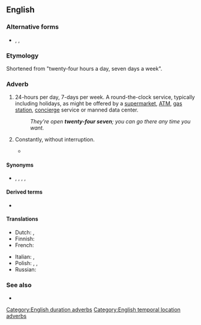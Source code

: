 {{also|twenty-four/seven}}
==English==

===Alternative forms===
* {{l|en|24/7}}, {{l|en|24-7}}, {{l|en|twenty-four/seven}}

===Etymology===
Shortened from "twenty-four hours a day, seven days a week".

===Adverb===
{{en-adv}}

# 24-hours per day, 7-days per week. A round-the-clock service, typically including holidays, as might be offered by a [[supermarket]], [[ATM]], [[gas station]], [[concierge]] service or manned data center.
#: ''They're open '''twenty-four seven'''; you can go there any time you want.''
# {{lb|en|colloquial}} Constantly, without interruption.
#* {{quote-song|year=2000|title=[[w:Stan (song)|Stan]]|composer=[[w:Eminem|Eminem]]|album=[[w:The Marshall Mathers LP|The Marshall Mathers LP]]|passage=My girlfriend's jealous 'cause I talk about you '''twenty-four seven'''}}

====Synonyms====
* {{l|en|all the time}}, {{l|en|constantly}}, {{l|en|continuously}}, {{l|en|non-stop}}, {{l|en|twenty-four hours a day}}

====Derived terms====
* {{l|en|twenty-five/eight}} {{qualifier|colloquial}}

====Translations====
{{trans-top|constantly}}
* Dutch: {{t|nl|vierentwintig uur op vierentwintig}}, {{t|nl|zeven dagen op zeven}}
* Finnish: {{t|fi|[[kaksikymmentäneljä]] [[seitsemän]]}}
* French: {{t|fr|vingt-quatre heures sur vingt-quarte, sept jours sur sept}}
{{trans-mid}}
* Italian: {{t|it|tutti i giorni 24 ore su 24}}, {{t|it|tutti i giorni ventiquatt'ore su ventiquattro}}
* Polish: {{t|pl|dwadzieścia cztery na dobę}}, {{t|pl|dwadzieścia cztery godziny na dobę}}, {{t|pl|siedem dni w tygodniu}}
* Russian: {{t|ru|два́дцать четы́ре часа́ в су́тки, семь дней в неде́лю}}
{{trans-bottom}}

===See also===
* {{l|en|around the clock}}

[[Category:English duration adverbs]]
[[Category:English temporal location adverbs]]